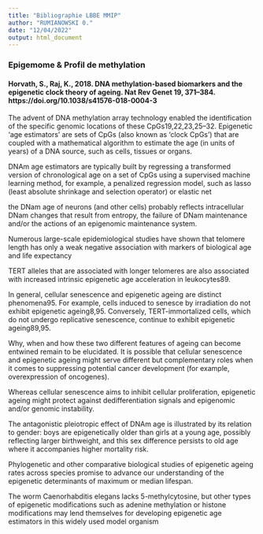 ```yaml
---
title: "Bibliographie LBBE MMIP"
author: "RUMIANOWSKI 0."
date: "12/04/2022"
output: html_document
---
```


### Epigemome & Profil de methylation

#### Horvath, S., Raj, K., 2018. DNA methylation-based biomarkers and the epigenetic clock theory of ageing. Nat Rev Genet 19, 371–384. https://doi.org/10.1038/s41576-018-0004-3


The advent of DNA methylation
array technology enabled the identification of the
specific genomic locations of these CpGs19,22,23,25–32.
Epigenetic ‘age estimators’ are sets of CpGs (also known
as ‘clock CpGs’) that are coupled with a mathematical algorithm to estimate the age (in units of years)
of a DNA source, such as cells, tissues or organs.


DNAm age estimators are typically built by regressing a transformed version of chronological age on a set
of CpGs using a supervised machine learning method,
for example, a penalized regression model, such as
lasso (least absolute shrinkage and selection operator)
or elastic net



the DNam age of neurons (and other
cells) probably reflects intracellular DNam changes that result from entropy, the failure
of DNam maintenance and/or the actions of an epigenomic maintenance system.


Numerous large-scale epidemiological studies
have shown that telomere length has only a weak negative association with markers of biological age and life
expectancy


TERT alleles that are associated with longer telomeres are also associated with
increased intrinsic epigenetic age acceleration in leukocytes89. 


In general, cellular senescence and epigenetic ageing
are distinct phenomena95. For example, cells induced
to senesce by irradiation do not exhibit epigenetic ageing8,95. Conversely, TERT-immortalized cells, which
do not undergo replicative senescence, continue to
exhibit epigenetic ageing89,95. 

Why, when and how these
two different features of ageing can become entwined
remain to be elucidated. It is possible that cellular senescence and epigenetic ageing might serve different but
complementary roles when it comes to suppressing
potential cancer development (for example, overexpression of oncogenes). 


Whereas cellular senescence aims
to inhibit cellular proliferation, epigenetic ageing might
protect against dedifferentiation signals and epigenomic
and/or genomic instability.



The antagonistic pleiotropic effect of DNAm age is illustrated by its relation to gender:
boys are epigenetically older than girls at a young age,
possibly reflecting larger birthweight, and this sex difference persists to old age where it accompanies higher
mortality risk.


Phylogenetic and other
comparative biological studies of epigenetic ageing
rates across species promise to advance our understanding of the epigenetic determinants of maximum
or median lifespan.

The worm
Caenorhabditis elegans lacks 5-methylcytosine, but other types of epigenetic modifications such as adenine
methylation or histone modifications may lend themselves for developing epigenetic age estimators in this
widely used model organism








